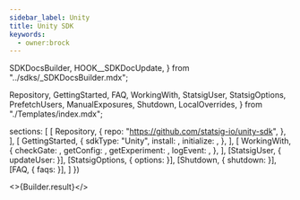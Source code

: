 ```yaml
---
sidebar_label: Unity
title: Unity SDK
keywords:
  - owner:brock
---
```


  SDKDocsBuilder,
  HOOK__SDKDocUpdate,
} from "../sdks/_SDKDocsBuilder.mdx";

  Repository,
  GettingStarted,
  FAQ,
  WorkingWith,
  StatsigUser,
  StatsigOptions,
  PrefetchUsers,
  ManualExposures,
  Shutdown,
  LocalOverrides,
} from "./Templates/index.mdx";


  sections: [
    [
      Repository,
      {
        repo: "https://github.com/statsig-io/unity-sdk",
      },
    ],
    [
      GettingStarted,
      {
        sdkType: "Unity",
        install: <Install />,
        initialize: <Initialize />,
      },
    ],
    [
      WorkingWith,
      {
        checkGate: <CheckGate />,
        getConfig: <GetConfig />,
        getExperiment: <GetExperiment />,
        logEvent: <LogEvent />,
      },
    ],
    [StatsigUser, { updateUser: <UpdateUser /> }],
    [StatsigOptions, { options: <Options /> }],
    [Shutdown, { shutdown: <ShutdownSnippet /> }],
    [FAQ, { faqs: <MoreFAQs /> }],
  ]
})


<>{Builder.result}</>

